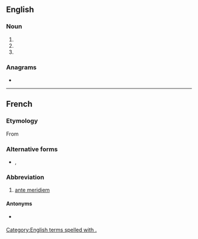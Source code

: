 {{also|Appendix:Variations of "am"}}
==English==

===Noun===
{{en-noun}}

# {{initialism of|anno mundi|lang=en|nodot=1}}
# {{alternative form of|a.m.|lang=en|nodot=1}}
# {{initialism of|Master of Arts|lang=en|nodot=1}}

===Anagrams===
* {{anagrams|en|-ma-|M&A|M.A.|MA|Ma|ma}}

[[Category:English terms spelled with .]]

----

==French==

===Etymology===
From {{etyl|la|fr}} {{m|la|ante meridiem}}

===Alternative forms===
* {{l|fr|AM}}, {{l|fr|A. M.}}

===Abbreviation===
{{head|fr|abbreviation}}
# [[ante meridiem]]

====Antonyms====
* {{sense|ante meridiem}} {{l|fr|P.M.}}